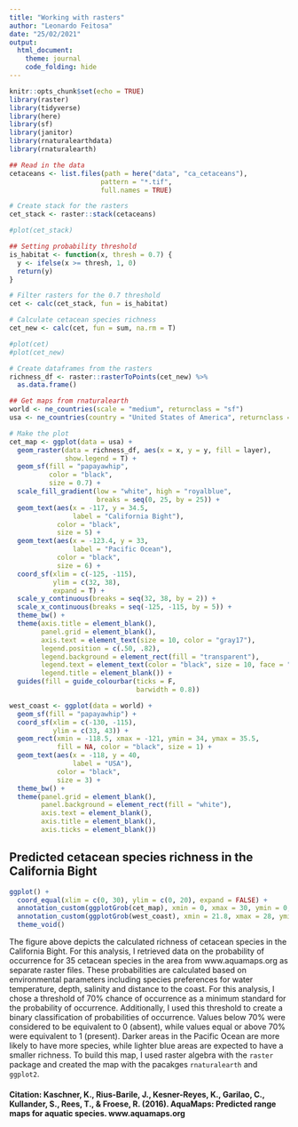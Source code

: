 ```yaml
---
title: "Working with rasters"
author: "Leonardo Feitosa"
date: "25/02/2021"
output: 
  html_document:
    theme: journal
    code_folding: hide
---
```


```r
knitr::opts_chunk$set(echo = TRUE)
library(raster)
library(tidyverse)
library(here)
library(sf)
library(janitor)
library(rnaturalearthdata)
library(rnaturalearth)
```




```r
## Read in the data
cetaceans <- list.files(path = here("data", "ca_cetaceans"),
                       pattern = "*.tif",
                       full.names = TRUE)

# Create stack for the rasters
cet_stack <- raster::stack(cetaceans)

#plot(cet_stack)

## Setting probability threshold
is_habitat <- function(x, thresh = 0.7) {
  y <- ifelse(x >= thresh, 1, 0)
  return(y)
}

# Filter rasters for the 0.7 threshold
cet <- calc(cet_stack, fun = is_habitat)

# Calculate cetacean species richness
cet_new <- calc(cet, fun = sum, na.rm = T)

#plot(cet)
#plot(cet_new)

# Create dataframes from the rasters
richness_df <- raster::rasterToPoints(cet_new) %>% 
  as.data.frame()

```


```r
## Get maps from rnaturalearth
world <- ne_countries(scale = "medium", returnclass = "sf")
usa <- ne_countries(country = "United States of America", returnclass = "sf")
```

```r
# Make the plot
cet_map <- ggplot(data = usa) +
  geom_raster(data = richness_df, aes(x = x, y = y, fill = layer),
              show.legend = T) +
  geom_sf(fill = "papayawhip",
          color = "black",
          size = 0.7) +
  scale_fill_gradient(low = "white", high = "royalblue",
                      breaks = seq(0, 25, by = 25)) +
  geom_text(aes(x = -117, y = 34.5,
                label = "California Bight"),
            color = "black",
            size = 5) +
  geom_text(aes(x = -123.4, y = 33,
                label = "Pacific Ocean"),
            color = "black",
            size = 6) +
  coord_sf(xlim = c(-125, -115),
           ylim = c(32, 38),
           expand = T) +
  scale_y_continuous(breaks = seq(32, 38, by = 2)) +
  scale_x_continuous(breaks = seq(-125, -115, by = 5)) +
  theme_bw() +
  theme(axis.title = element_blank(),
        panel.grid = element_blank(),
        axis.text = element_text(size = 10, color = "gray17"),
        legend.position = c(.50, .82),
        legend.background = element_rect(fill = "transparent"),
        legend.text = element_text(color = "black", size = 10, face = "bold"),
        legend.title = element_blank()) +
  guides(fill = guide_colourbar(ticks = F,
                                barwidth = 0.8))
```

```r
west_coast <- ggplot(data = world) +
  geom_sf(fill = "papayawhip") +
  coord_sf(xlim = c(-130, -115),
           ylim = c(33, 43)) +
  geom_rect(xmin = -118.5, xmax = -121, ymin = 34, ymax = 35.5,
            fill = NA, color = "black", size = 1) +
  geom_text(aes(x = -118, y = 40,
                label = "USA"),
            color = "black",
            size = 3) +
  theme_bw() +
  theme(panel.grid = element_blank(),
        panel.background = element_rect(fill = "white"),
        axis.text = element_blank(),
        axis.title = element_blank(),
        axis.ticks = element_blank())
```

## Predicted cetacean species richness in the California Bight
```r
ggplot() +
  coord_equal(xlim = c(0, 30), ylim = c(0, 20), expand = FALSE) +
  annotation_custom(ggplotGrob(cet_map), xmin = 0, xmax = 30, ymin = 0, ymax = 20) +
  annotation_custom(ggplotGrob(west_coast), xmin = 21.8, xmax = 28, ymin = 13, ymax = 19.6) +
  theme_void()
```

The figure above depicts the calculated richness of cetacean species in the California Bight. For this analysis, I retrieved data on the probability of occurrence for 35 cetacean species in the area from www.aquamaps.org as separate raster files. These probabilities are calculated based on environmental parameters including species preferences for water temperature, depth, salinity and distance to the coast. For this analysis, I chose a threshold of 70% chance of occurrence as a minimum standard for the probability of occurrence. Additionally, I used this threshold to create a binary classification of probabilities of occurrence. Values below 70% were considered to be equivalent to 0 (absent), while values equal or above 70% were equivalent to 1 (present). Darker areas in the Pacific Ocean are more likely to have more species, while lighter blue areas are expected to have a smaller richness. To build this map, I used raster algebra with the `raster` package and created the map with the pacakges `rnaturalearth` and `ggplot2`.


 

#### Citation: Kaschner, K., Rius-Barile, J., Kesner-Reyes, K., Garilao, C., Kullander, S., Rees, T., & Froese, R. (2016). AquaMaps: Predicted range maps for aquatic species. www.aquamaps.org

